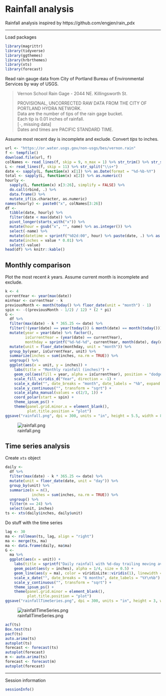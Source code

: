 # Rainfall analysis

Rainfall analysis inspired by https://github.com/engjen/rain_pdx


---


Load packages

```r
library(magrittr)
library(tidyverse)
library(ggthemes)
library(hrbrthemes)
library(xts)
library(forecast)
```

Read rain gauge data from City of Portland Bureau of Environmental Services by way of USGS.

> Vernon School Rain Gage - 2044 NE. Killingsworth St.  
>  
> PROVISIONAL, UNCORRECTED RAW DATA FROM THE CITY OF PORTLAND HYDRA NETWORK.  
> Data are the number of tips of the rain gage bucket.  
> Each tip is 0.01 inches of rainfall.  
>  [`-`, missing data]  
> Dates and times are PACIFIC STANDARD TIME.  

Assume most recent day is incomplete and exclude.
Convert *tips* to inches.

```r
url <- "https://or.water.usgs.gov/non-usgs/bes/vernon.rain"
f <- tempfile()
download.file(url, f)
colNames <- read_lines(f, skip = 9, n_max = 1) %>% str_trim() %>% str_split("\\s+") %>% unlist()
L <- read_lines(f, skip = 11) %>% str_split("\\s+")
date <- sapply(L, function(x) x[1]) %>% as.Date(format = "%d-%b-%Y")
total <- sapply(L, function(x) x[2]) %>% as.numeric()
hourly <-
  sapply(L, function(x) x[3:26], simplify = FALSE) %>%
  do.call(rbind, .) %>%
  data.frame() %>%
  mutate_if(is.character, as.numeric)
names(hourly) <- paste0("x", colNames[3:26])
df <-
  tibble(date, hourly) %>%
  filter(date < max(date)) %>%
  pivot_longer(starts_with("x")) %>%
  mutate(hour = gsub("x", "", name) %>% as.integer()) %>%
  select(-name) %>%
  mutate(datetime = sprintf("%02d:00", hour) %>% paste(date, .) %>% as.POSIXlt(format = "%Y-%m-%d %H:%M")) %>%
  mutate(inches = value * 0.01) %>%
  select(-value)
head(df) %>% knitr::kable()
```

## Monthly comparison

Plot the most recent $k$ years.
Assume current month is incomplete and exclude.

```r
k <- 4
currentYear <- year(max(date))
minYear <- currentYear - k
previousMonth <- month(today() %>% floor_date(unit = "month") - 1)
spin <- -((previousMonth - 1/2) / 12) * (2 * pi)
G <-
  df %>%
  filter(max(date) - k * 365.25 <= date) %>%
  filter(!(year(date) == year(today()) & month(date) == month(today()))) %>%
  mutate(year = year(date) %>% factor(),
         isCurrentYear = (year(date) == currentYear),
         monthday = sprintf("%d-%d-%d", currentYear, month(date), day(date)) %>% as.Date()) %>%
  mutate(unit = floor_date(monthday, unit = "month")) %>%
  group_by(year, isCurrentYear, unit) %>%
  summarize(inches = sum(inches, na.rm = TRUE)) %>%
  ungroup() %>%
  ggplot(aes(x = unit, y = inches)) +
    labs(title = "Monthly rainfall (inches)") +
    geom_col(aes(fill = year, alpha = isCurrentYear), position = "dodge", show.legend = c(fill = TRUE, alpha = FALSE)) +
    scale_fill_viridis_d("Year", direction = -1) +
    scale_x_date("", date_breaks = "month", date_labels = "%b", expand = expansion(add = 120 * pi / 180)) +
    scale_y_continuous("", transform = "sqrt") +
    scale_alpha_manual(values = c(2/3, 1)) +
    coord_polar(start = spin) +
    theme_ipsum_ps() +
    theme(panel.grid.minor.x = element_blank(),
          plot.title.position = "plot")
ggsave("rainfall.png", dpi = 300, units = "in", height = 5.5, width = 8.5)
```

![rainfall.png](rainfall.png)


## Time series analysis

Create `xts` object

```r
daily <-
  df %>%
  filter(max(date) - k * 365.25 <= date) %>%
  mutate(unit = floor_date(date, unit = "day")) %>%
  group_by(unit) %>%
  summarize(n = n(),
            inches = sum(inches, na.rm = TRUE)) %>%
  ungroup() %>%
  filter(n == 24) %>%
  select(unit, inches)
ts <- xts(daily$inches, daily$unit)
```

Do stuff with the time series

```r
lag <- 30
ma <- rollmean(ts, lag, align = "right")
ma <- merge(ts, ma)
ma <- data.frame(daily, ma$ma)
G <-
  ma %>%
  ggplot(aes(x = unit)) +
    labs(title = sprintf("Daily rainfall with %d-day trailing moving average (inches)", lag)) +
    geom_point(aes(y = inches), alpha = 1/4, size = 0.5) +
    geom_line(aes(y = ma), color = viridisLite::viridis(1), linewidth = 1) +
    scale_x_date("", date_breaks = "6 months", date_labels = "%Y\n%b") +
    scale_y_continuous("", transform = "sqrt") +
    theme_ipsum_ps() +
    theme(panel.grid.minor = element_blank(),
          plot.title.position = "plot")
ggsave("rainfallTimeSeries.png", dpi = 300, units = "in", height = 3, width = 10)
```

![rainfallTimeSeries.png](rainfallTimeSeries.png)

```r
acf(ts)
Box.test(ts)
pacf(ts)
auto.arima(ts)
autoplot(ts)
forecast <- forecast(ts)
autoplot(forecast)
m <- auto.arima(ts)
forecast <- forecast(m)
autoplot(forecast)
```


---


Session information

```r
sessionInfo()
```
